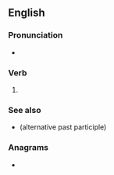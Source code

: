 ==English==

===Pronunciation===
* {{IPA|/ɹaɪvd/|lang=en}}

===Verb===
{{head|en|verb form}}

# {{en-past of|rive}}

===See also===
* {{l|en|riven}} (alternative past participle)

===Anagrams===
* {{anagrams|en|a=deirv|Verdi|diver|drive|vired}}